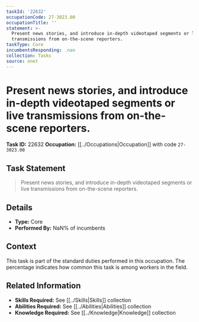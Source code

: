 ```yaml
---
taskId: '22632'
occupationCode: 27-3023.00
occupationTitle: ''
statement: >-
  Present news stories, and introduce in-depth videotaped segments or live
  transmissions from on-the-scene reporters.
taskType: Core
incumbentsResponding: .nan
collection: Tasks
source: onet
---
```

# Present news stories, and introduce in-depth videotaped segments or live transmissions from on-the-scene reporters.

**Task ID:** 22632
**Occupation:** [[../Occupations|Occupation]] with code `27-3023.00`

## Task Statement

> Present news stories, and introduce in-depth videotaped segments or live transmissions from on-the-scene reporters.

## Details

- **Type:** Core
- **Performed By:** NaN% of incumbents

## Context

This task is part of the standard duties performed in this occupation. The percentage indicates how common this task is among workers in the field.

## Related Information

- **Skills Required:** See [[../Skills|Skills]] collection
- **Abilities Required:** See [[../Abilities|Abilities]] collection
- **Knowledge Required:** See [[../Knowledge|Knowledge]] collection
